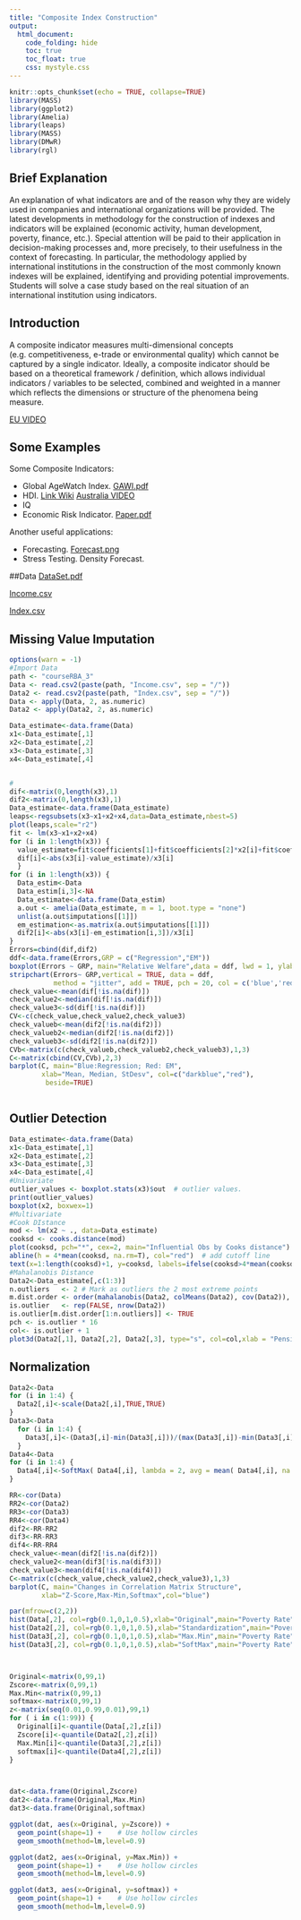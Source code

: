 ```yaml
---
title: "Composite Index Construction"
output: 
  html_document: 
    code_folding: hide
    toc: true
    toc_float: true
    css: mystyle.css
---
```


```r
knitr::opts_chunk$set(echo = TRUE, collapse=TRUE)
library(MASS)
library(ggplot2)
library(Amelia)
library(leaps)
library(MASS)
library(DMwR)
library(rgl)
```

## Brief Explanation 

An explanation of what indicators are and of the reason why they are widely used in companies and international organizations will be provided. The latest developments in methodology for the construction of indexes and indicators will be explained (economic activity, human development, poverty, finance, etc.). Special attention will be paid to their application in decision-making processes and, more precisely, to their usefulness in the context of forecasting. In particular, the methodology applied by international institutions in the construction of the most commonly known indexes will be explained, identifying and providing potential improvements. Students will solve a case study based on the real situation of an international institution using indicators.


## Introduction
A composite indicator measures multi-dimensional concepts (e.g. competitiveness, e-trade or environmental quality) which cannot be captured by a single indicator. Ideally, a composite indicator should be based on a theoretical framework / definition, which allows individual indicators / variables to be selected, combined and weighted in a manner which reflects the dimensions or structure of the phenomena being measure.

[EU VIDEO](https://www.youtube.com/watch?v=kz9g3d3xn6s)

## Some Examples

Some Composite Indicators:

-	Global AgeWatch Index. [GAWI.pdf](courseRBA_3/GAWI.pdf)
-	HDI. 
  [Link Wiki](https://en.wikipedia.org/wiki/Human_Development_Index)
  [Australia VIDEO](https://www.youtube.com/watch?v=w5wORaWcWPY)
-	IQ
-	Economic Risk Indicator.
[Paper.pdf](courseRBA_3/Paper.pdf)

Another useful applications:

- Forecasting. 
[Forecast.png](courseRBA_3/Forecast.png)
- Stress Testing. Density Forecast.

##Data
[DataSet.pdf](courseRBA_3/DataSet.pdf)

[Income.csv](courseRBA_3/Income.csv)

[Index.csv](courseRBA_3/Index.csv)

## Missing Value Imputation
```r
options(warn = -1)
#Import Data
path <- "courseRBA_3"
Data <- read.csv2(paste(path, "Income.csv", sep = "/"))
Data2 <- read.csv2(paste(path, "Index.csv", sep = "/"))
Data <- apply(Data, 2, as.numeric)
Data2 <- apply(Data2, 2, as.numeric)

Data_estimate<-data.frame(Data)
x1<-Data_estimate[,1]
x2<-Data_estimate[,2]
x3<-Data_estimate[,3]
x4<-Data_estimate[,4]


#
dif<-matrix(0,length(x3),1)
dif2<-matrix(0,length(x3),1)
Data_estimate<-data.frame(Data_estimate)
leaps<-regsubsets(x3~x1+x2+x4,data=Data_estimate,nbest=5)
plot(leaps,scale="r2")
fit <- lm(x3~x1+x2+x4)
for (i in 1:length(x3)) {
  value_estimate=fit$coefficients[1]+fit$coefficients[2]*x2[i]+fit$coefficients[3]*x3[i]+fit$coefficients[4]*x4[i]
  dif[i]<-abs(x3[i]-value_estimate)/x3[i]
  }
for (i in 1:length(x3)) {
  Data_estim<-Data
  Data_estim[i,3]<-NA
  Data_estimate<-data.frame(Data_estim)
  a.out <- amelia(Data_estimate, m = 1, boot.type = "none")
  unlist(a.out$imputations[[1]])
  em_estimation<-as.matrix(a.out$imputations[[1]])
  dif2[i]<-abs(x3[i]-em_estimation[i,3])/x3[i]
}
Errors=cbind(dif,dif2)
ddf<-data.frame(Errors,GRP = c("Regression","EM"))
boxplot(Errors ~ GRP, main="Relative Welfare",data = ddf, lwd = 1, ylab = 'Errors')
stripchart(Errors~ GRP,vertical = TRUE, data = ddf, 
           method = "jitter", add = TRUE, pch = 20, col = c('blue','red'),cex=2)
check_value<-mean(dif[!is.na(dif)])
check_value2<-median(dif[!is.na(dif)])
check_value3<-sd(dif[!is.na(dif)])
CV<-c(check_value,check_value2,check_value3)
check_valueb<-mean(dif2[!is.na(dif2)])
check_valueb2<-median(dif2[!is.na(dif2)])
check_valueb3<-sd(dif2[!is.na(dif2)])
CVb<-matrix(c(check_valueb,check_valueb2,check_valueb3),1,3)
C<-matrix(cbind(CV,CVb),2,3)
barplot(C, main="Blue:Regression; Red: EM",
        xlab="Mean, Median, StDesv", col=c("darkblue","red"),
         beside=TRUE)



```

## Outlier Detection
```r
Data_estimate<-data.frame(Data)
x1<-Data_estimate[,1]
x2<-Data_estimate[,2]
x3<-Data_estimate[,3]
x4<-Data_estimate[,4]
#Univariate
outlier_values <- boxplot.stats(x3)$out  # outlier values.
print(outlier_values)
boxplot(x2, boxwex=1)
#Multivariate
#Cook DIstance
mod <- lm(x2 ~ ., data=Data_estimate)
cooksd <- cooks.distance(mod)
plot(cooksd, pch="*", cex=2, main="Influential Obs by Cooks distance")  # plot cook's distance
abline(h = 4*mean(cooksd, na.rm=T), col="red")  # add cutoff line
text(x=1:length(cooksd)+1, y=cooksd, labels=ifelse(cooksd>4*mean(cooksd, na.rm=T),names(cooksd),""), col="red")
#Mahalanobis Distance
Data2<-Data_estimate[,c(1:3)]
n.outliers   <- 2 # Mark as outliers the 2 most extreme points
m.dist.order <- order(mahalanobis(Data2, colMeans(Data2), cov(Data2)), decreasing=TRUE)
is.outlier   <- rep(FALSE, nrow(Data2))
is.outlier[m.dist.order[1:n.outliers]] <- TRUE
pch <- is.outlier * 16
col<- is.outlier + 1
plot3d(Data2[,1], Data2[,2], Data2[,3], type="s", col=col,xlab = "Pension",ylab="Poverty",zlab="Welfare")


```

## Normalization
```r
Data2<-Data
for (i in 1:4) {
  Data2[,i]<-scale(Data2[,i],TRUE,TRUE)
}
Data3<-Data
  for (i in 1:4) {
    Data3[,i]<-(Data3[,i]-min(Data3[,i]))/(max(Data3[,i])-min(Data3[,i]))
  }
Data4<-Data
for (i in 1:4) {
  Data4[,i]<-SoftMax( Data4[,i], lambda = 2, avg = mean( Data4[,i], na.rm = T), std = sd( Data4[,i], na.rm = T))
}

RR<-cor(Data)
RR2<-cor(Data2)
RR3<-cor(Data3)
RR4<-cor(Data4)
dif2<-RR-RR2
dif3<-RR-RR3
dif4<-RR-RR4
check_value<-mean(dif2[!is.na(dif2)])
check_value2<-mean(dif3[!is.na(dif3)])
check_value3<-mean(dif4[!is.na(dif4)])
C<-matrix(c(check_value,check_value2,check_value3),1,3)
barplot(C, main="Changes in Correlation Matrix Structure", 
        xlab="Z-Score,Max-Min,Softmax",col="blue")

par(mfrow=c(2,2))
hist(Data[,2], col=rgb(0.1,0,1,0.5),xlab="Original",main="Poverty Rate")
hist(Data2[,2], col=rgb(0.1,0,1,0.5),xlab="Standardization",main="Poverty Rate")
hist(Data3[,2], col=rgb(0.1,0,1,0.5),xlab="Max.Min",main="Poverty Rate")
hist(Data3[,2], col=rgb(0.1,0,1,0.5),xlab="SoftMax",main="Poverty Rate")



Original<-matrix(0,99,1)
Zscore<-matrix(0,99,1)
Max.Min<-matrix(0,99,1)
softmax<-matrix(0,99,1)
z<-matrix(seq(0.01,0.99,0.01),99,1)
for ( i in c(1:99)) {
  Original[i]<-quantile(Data[,2],z[i])
  Zscore[i]<-quantile(Data2[,2],z[i])
  Max.Min[i]<-quantile(Data3[,2],z[i])  
  softmax[i]<-quantile(Data4[,2],z[i])
}



dat<-data.frame(Original,Zscore)
dat2<-data.frame(Original,Max.Min)
dat3<-data.frame(Original,softmax)

ggplot(dat, aes(x=Original, y=Zscore)) +
  geom_point(shape=1) +    # Use hollow circles
  geom_smooth(method=lm,level=0.9)  

ggplot(dat2, aes(x=Original, y=Max.Min)) +
  geom_point(shape=1) +    # Use hollow circles
  geom_smooth(method=lm,level=0.9) 

ggplot(dat3, aes(x=Original, y=softmax)) +
  geom_point(shape=1) +    # Use hollow circles
  geom_smooth(method=lm,level=0.9) 


```





